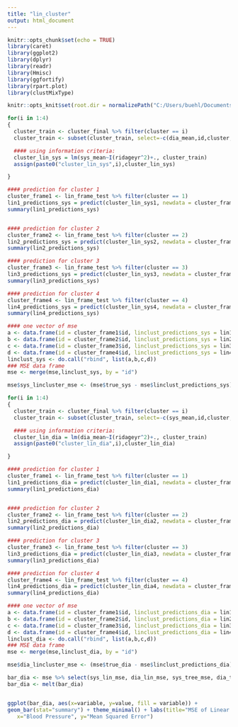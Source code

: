 ---
title: "lin_cluster"
output: html_document
---

```{r setup, include=FALSE}
knitr::opts_chunk$set(echo = TRUE)
library(caret) 
library(ggplot2)
library(dplyr)
library(readr)
library(Hmisc)
library(ggfortify)
library(rpart.plot)
library(clustMixType)

knitr::opts_knit$set(root.dir = normalizePath("C:/Users/buehl/Documents/classes/senior-research"))
```

```{r}


for(i in 1:4)
{
  cluster_train <- cluster_final %>% filter(cluster == i)
  cluster_train <- subset(cluster_train, select=-c(dia_mean,id,cluster,mult))

  #### using information criteria:
  cluster_lin_sys = lm(sys_mean~I(ridageyr^2)+., cluster_train)
  assign(paste0("cluster_lin_sys",i),cluster_lin_sys)

}

#### prediction for cluster 1
cluster_frame1 <- lin_frame_test %>% filter(cluster == 1) 
lin1_predictions_sys = predict(cluster_lin_sys1, newdata = cluster_frame1)
summary(lin1_predictions_sys)


#### prediction for cluster 2
cluster_frame2 <- lin_frame_test %>% filter(cluster == 2)
lin2_predictions_sys = predict(cluster_lin_sys2, newdata = cluster_frame2)
summary(lin2_predictions_sys)

#### prediction for cluster 3
cluster_frame3 <- lin_frame_test %>% filter(cluster == 3)
lin3_predictions_sys = predict(cluster_lin_sys3, newdata = cluster_frame3)
summary(lin3_predictions_sys)

#### prediction for cluster 4
cluster_frame4 <- lin_frame_test %>% filter(cluster == 4)
lin4_predictions_sys = predict(cluster_lin_sys4, newdata = cluster_frame4)
summary(lin4_predictions_sys)

#### one vector of mse 
a <- data.frame(id = cluster_frame1$id, linclust_predictions_sys = lin1_predictions_sys) 
b <- data.frame(id = cluster_frame2$id, linclust_predictions_sys = lin2_predictions_sys) 
c <- data.frame(id = cluster_frame3$id, linclust_predictions_sys = lin3_predictions_sys) 
d <- data.frame(id = cluster_frame4$id, linclust_predictions_sys = lin4_predictions_sys) 
linclust_sys <- do.call("rbind", list(a,b,c,d))
### MSE data frame 
mse <- merge(mse,linclust_sys, by = "id")

mse$sys_lincluster_mse <- (mse$true_sys - mse$linclust_predictions_sys)^2


```

```{r}

for(i in 1:4)
{
  cluster_train <- cluster_final %>% filter(cluster == i)
  cluster_train <- subset(cluster_train, select=-c(sys_mean,id,cluster,mult))

  #### using information criteria:
  cluster_lin_dia = lm(dia_mean~I(ridageyr^2)+., cluster_train)
  assign(paste0("cluster_lin_dia",i),cluster_lin_dia)

}

#### prediction for cluster 1
cluster_frame1 <- lin_frame_test %>% filter(cluster == 1) 
lin1_predictions_dia = predict(cluster_lin_dia1, newdata = cluster_frame1)
summary(lin1_predictions_dia)


#### prediction for cluster 2
cluster_frame2 <- lin_frame_test %>% filter(cluster == 2)
lin2_predictions_dia = predict(cluster_lin_dia2, newdata = cluster_frame2)
summary(lin2_predictions_dia)

#### prediction for cluster 3
cluster_frame3 <- lin_frame_test %>% filter(cluster == 3)
lin3_predictions_dia = predict(cluster_lin_dia3, newdata = cluster_frame3)
summary(lin3_predictions_dia)

#### prediction for cluster 4
cluster_frame4 <- lin_frame_test %>% filter(cluster == 4)
lin4_predictions_dia = predict(cluster_lin_dia4, newdata = cluster_frame4)
summary(lin4_predictions_dia)

#### one vector of mse 
a <- data.frame(id = cluster_frame1$id, linclust_predictions_dia = lin1_predictions_dia) 
b <- data.frame(id = cluster_frame2$id, linclust_predictions_dia = lin2_predictions_dia) 
c <- data.frame(id = cluster_frame3$id, linclust_predictions_dia = lin3_predictions_dia) 
d <- data.frame(id = cluster_frame4$id, linclust_predictions_dia = lin4_predictions_dia) 
linclust_dia <- do.call("rbind", list(a,b,c,d))
### MSE data frame 
mse <- merge(mse,linclust_dia, by = "id")

mse$dia_lincluster_mse <- (mse$true_dia - mse$linclust_predictions_dia)^2


```

```{r}
bar_dia <- mse %>% select(sys_lin_mse, dia_lin_mse, sys_tree_mse, dia_tree_mse, btree_sys_mse, btree_dia_mse,dia_lincluster_mse,sys_lincluster_mse) %>% summarise(lin_sys_mse = mean(sys_lin_mse), lin_dia_mse = mean(dia_lin_mse), tree_sys_mse = mean(sys_tree_mse), tree_dia_mse = mean(dia_tree_mse), btree_sys_mse = mean(btree_sys_mse), btree_dia_mse = mean(btree_dia_mse),  linclust_sys_mse = mean(sys_lincluster_mse), linclust_dia_mse = mean(dia_lincluster_mse))
bar_dia <- melt(bar_dia)


ggplot(bar_dia, aes(x=variable, y=value, fill = variable)) +
geom_bar(stat="summary") + theme_minimal() + labs(title="MSE of Linear Regression Prediction for Systolic and Diastolic Blood Pressure", 
   x="Blood Pressure", y="Mean Squared Error")
```

